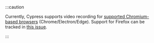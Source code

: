 :::caution

<Icon name="exclamation-triangle" /> Currently, Cypress supports video recording
for [supported Chromium-based browsers](/guides/guides/launching-browsers#Browsers)
(Chrome/Electron/Edge). Support for Firefox can be tracked in [this issue](https://github.com/cypress-io/cypress/issues/18415).

:::
